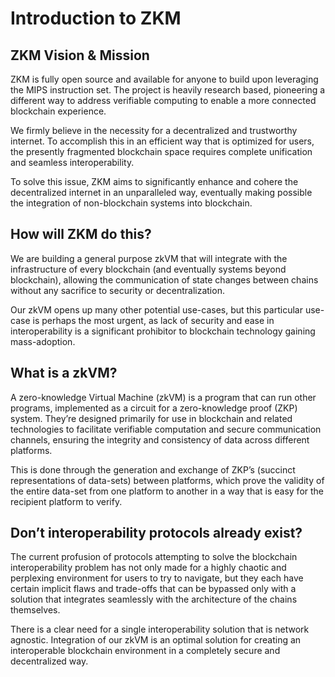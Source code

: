 # Introduction to ZKM

## ZKM Vision & Mission

ZKM is fully open source and available for anyone to build upon leveraging the MIPS instruction set. The project is heavily research based, pioneering a different way to address verifiable computing to enable a more connected blockchain experience.

We firmly believe in the necessity for a decentralized and trustworthy internet. To accomplish this in an efficient way that is optimized for users, the presently fragmented blockchain space requires complete unification and seamless interoperability.

To solve this issue, ZKM aims to significantly enhance and cohere the decentralized internet in an unparalleled way, eventually making possible the integration of non-blockchain systems into blockchain.

## How will ZKM do this?

We are building a general purpose zkVM that will integrate with the infrastructure of every blockchain (and eventually systems beyond blockchain), allowing the communication of state changes between chains without any sacrifice to security or decentralization.&#x20;

Our zkVM opens up many other potential use-cases, but this particular use-case is perhaps the most urgent, as lack of security and ease in interoperability is a significant prohibitor to blockchain technology gaining mass-adoption.

## What is a zkVM?

A zero-knowledge Virtual Machine (zkVM) is a program that can run other programs, implemented as a circuit for a zero-knowledge proof (ZKP) system. They’re designed primarily for use in blockchain and related technologies to facilitate verifiable computation and secure communication channels, ensuring the integrity and consistency of data across different platforms.

This is done through the generation and exchange of ZKP’s (succinct representations of data-sets) between platforms, which prove the validity of the entire data-set from one platform to another in a way that is easy for the recipient platform to verify.

## Don’t interoperability protocols already exist?

The current profusion of protocols attempting to solve the blockchain interoperability problem has not only made for a highly chaotic and perplexing environment for users to try to navigate, but they each have certain implicit flaws and trade-offs that can be bypassed only with a solution that integrates seamlessly with the architecture of the chains themselves.

There is a clear need for a single interoperability solution that is network agnostic. Integration of our zkVM is an optimal solution for creating an interoperable blockchain environment in a completely secure and decentralized way.
